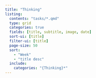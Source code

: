 ```yaml
---
title: "Thinking"
listing:
  contents: "tasks/*.qmd"
  type: grid
  categories: true
  fields: [title, subtitle, image, date]
  sort-ui: [title]
  filter-ui: [title]
  page-size: 50
  sort: 
    - "Week"
    - "title desc"
  include:
    categories: "{Thinking}*"
---
```

